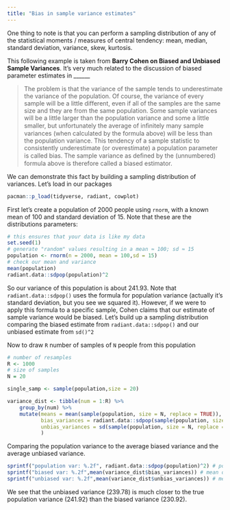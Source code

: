 ```yaml
---
title: "Bias in sample variance estimates"
---
```


One thing to note is that you can perform a sampling distribution of any of the statistical moments / measures of central tendency: mean, median, standard deviation, variance, skew, kurtosis.

This following example is taken from **Barry Cohen on Biased and Unbiased Sample Variances**. It's very much related to the discussion of biased parameter estimates in ______

> The problem is that the variance of the sample tends to underestimate the variance of the population. Of course, the variance of every sample will be a little different, even if all of the samples are the same size and they are from the same population. Some sample variances will be a little larger than the population variance and some a little smaller, but unfortunately the average of inﬁnitely many sample variances (when calculated by the formula above) will be less than the population variance. This tendency of a sample statistic to consistently underestimate (or overestimate) a population parameter is called bias. The sample variance as deﬁned by the (unnumbered) formula above is therefore called a biased estimator.

We can demonstrate this fact by building a sampling distribution of variances. Let's load in our packages

```r
pacman::p_load(tidyverse, radiant, cowplot)
```


First let's create a population of 2000 people using `rnorm`, with a known mean of 100 and standard deviation of 15. Note that these are the distributions parameters:

```r
# this ensures that your data is like my data
set.seed(1) 
# generate "random" values resulting in a mean ≈ 100; sd ≈ 15
population <- rnorm(n = 2000, mean = 100,sd = 15)
# check our mean and variance
mean(population)
radiant.data::sdpop(population)^2
```

So our variance of this population is about 241.93. Note that `radiant.data::sdpop()` uses the formula for population variance (actually it's standard deviation, but you see we squared it). However, if we were to apply this formula to a specific sample, Cohen claims that our estimate of sample variance would be biased. Let's build up a sampling distribution comparing the biased estimate from `radiant.data::sdpop()` and our unbiased estimate from `sd()^2`

Now to draw `R` number of samples of `N` people from this population

```r
# number of resamples
R <- 1000
# size of samples
N = 20

single_samp <- sample(population,size = 20)

variance_dist <- tibble(num = 1:R) %>% 
    group_by(num) %>% 
    mutate(means = mean(sample(population, size = N, replace = TRUE)),
           bias_variances = radiant.data::sdpop(sample(population, size = N, replace = TRUE))^2,
           unbias_variances = sd(sample(population, size = N, replace = TRUE))^2
           )
```

Comparing the population variance to the average biased variance and the average unbiased variance.

```r
sprintf("population var: %.2f", radiant.data::sdpop(population)^2) # population variance
sprintf("biased var: %.2f",mean(variance_dist$bias_variances)) # mean of bias variance
sprintf("unbiased var: %.2f",mean(variance_dist$unbias_variances)) # mean of unbiased variance
```

We see that the unbiased variance (239.78) is much closer to the true population variance (241.92) than the biased variance (230.92).



